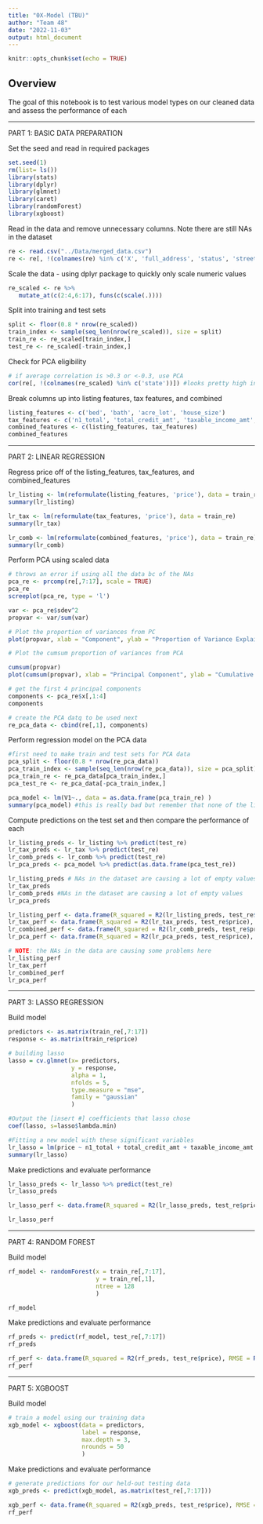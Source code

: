 ```yaml
---
title: "0X-Model (TBU)"
author: "Team 48"
date: "2022-11-03"
output: html_document
---
```


```r
knitr::opts_chunk$set(echo = TRUE)
```


## Overview
The goal of this notebook is to test various model types on our cleaned data and assess the performance of each

-------------------------------------------------------------------------------

PART 1: BASIC DATA PREPARATION


Set the seed and read in required packages
```r
set.seed(1)
rm(list= ls())
library(stats)
library(dplyr)
library(glmnet)
library(caret)
library(randomForest)
library(xgboost)
```

Read in the data and remove unnecessary columns. Note there are still NAs in the dataset
```r
re <- read.csv("../Data/merged_data.csv")
re <- re[, !(colnames(re) %in% c('X', 'full_address', 'status', 'street', 'city', 'zip_code', 'sold_date', 'sold_year'))]
```


Scale the data - using dplyr package to quickly only scale numeric values
```r
re_scaled <- re %>%
   mutate_at(c(2:4,6:17), funs(c(scale(.))))
```

Split into training and test sets
```r
split <- floor(0.8 * nrow(re_scaled))
train_index <- sample(seq_len(nrow(re_scaled)), size = split)
train_re <- re_scaled[train_index,]
test_re <- re_scaled[-train_index,]
```

Check for PCA eligibility
```r
# if average correlation is >0.3 or <-0.3, use PCA
cor(re[, !(colnames(re_scaled) %in% c('state'))]) #looks pretty high in some features but I won't do PCA for now
```

Break columns up into listing features, tax features, and combined
```r
listing_features <- c('bed', 'bath', 'acre_lot', 'house_size')
tax_features <- c('n1_total', 'total_credit_amt', 'taxable_income_amt', 'mortgageint_amt', 'p_mortgageint_nr', 'inctax_amt', 'p_unemploy_nr', 'agi_amt', 'num_dependents', 'p_re_taxes_nr', 'agi_bucket')
combined_features <- c(listing_features, tax_features)
combined_features
```

-------------------------------------------------------------------------------

PART 2: LINEAR REGRESSION


Regress price off of the listing_features, tax_features, and combined_features
```r
lr_listing <- lm(reformulate(listing_features, 'price'), data = train_re)
summary(lr_listing)

lr_tax <- lm(reformulate(tax_features, 'price'), data = train_re)
summary(lr_tax)

lr_comb <- lm(reformulate(combined_features, 'price'), data = train_re)
summary(lr_comb)
```
Perform PCA using scaled data
```r
# throws an error if using all the data bc of the NAs
pca_re <- prcomp(re[,7:17], scale = TRUE)
pca_re
screeplot(pca_re, type = 'l')

var <- pca_re$sdev^2
propvar <- var/sum(var)

# Plot the proportion of variances from PC
plot(propvar, xlab = "Component", ylab = "Proportion of Variance Explained", ylim = c(0,1), type = "b")

# Plot the cumsum proportion of variances from PCA

cumsum(propvar)
plot(cumsum(propvar), xlab = "Principal Component", ylab = "Cumulative Prop. of Variance Explained",ylim = c(0,1), type = "b") #looks like 4 could be a good value to choose

# get the first 4 principal components
components <- pca_re$x[,1:4]
components

# create the PCA datq to be used next
re_pca_data <- cbind(re[,1], components)

```

Perform regression model on the PCA data
```r
#first need to make train and test sets for PCA data
pca_split <- floor(0.8 * nrow(re_pca_data))
pca_train_index <- sample(seq_len(nrow(re_pca_data)), size = pca_split)
pca_train_re <- re_pca_data[pca_train_index,]
pca_test_re <- re_pca_data[-pca_train_index,]

pca_model <- lm(V1~., data = as.data.frame(pca_train_re) )
summary(pca_model) #this is really bad but remember that none of the listing data is in this
```

Compute predictions on the test set and then compare the performance of each 
```r
lr_listing_preds <- lr_listing %>% predict(test_re)
lr_tax_preds <- lr_tax %>% predict(test_re)
lr_comb_preds <- lr_comb %>% predict(test_re)
lr_pca_preds <- pca_model %>% predict(as.data.frame(pca_test_re))

lr_listing_preds # NAs in the dataset are causing a lot of empty values
lr_tax_preds
lr_comb_preds #NAs in the dataset are causing a lot of empty values
lr_pca_preds

lr_listing_perf <- data.frame(R_squared = R2(lr_listing_preds, test_re$price), RMSE = RMSE(lr_listing_preds, test_re$price), MAE = MAE(lr_listing_preds, test_re$price))
lr_tax_perf <- data.frame(R_squared = R2(lr_tax_preds, test_re$price), RMSE = RMSE(lr_tax_preds, test_re$price), MAE = MAE(lr_tax_preds, test_re$price))
lr_combined_perf <- data.frame(R_squared = R2(lr_comb_preds, test_re$price), RMSE = RMSE(lr_comb_preds, test_re$price), MAE = MAE(lr_comb_preds, test_re$price))
lr_pca_perf <- data.frame(R_squared = R2(lr_pca_preds, test_re$price), RMSE = RMSE(lr_pca_preds, test_re$price), MAE = MAE(lr_pca_preds, test_re$price))

# NOTE: the NAs in the data are causing some problems here
lr_listing_perf
lr_tax_perf
lr_combined_perf
lr_pca_perf
```

-------------------------------------------------------------------------------

PART 3: LASSO REGRESSION


Build model
```r

predictors <- as.matrix(train_re[,7:17])
response <- as.matrix(train_re$price)

# building lasso
lasso = cv.glmnet(x= predictors, 
                  y = response,
                  alpha = 1,
                  nfolds = 5,
                  type.measure = "mse",
                  family = "gaussian"
                  )

#Output the [insert #] coefficients that lasso chose
coef(lasso, s=lasso$lambda.min)

#Fitting a new model with these significant variables
lr_lasso = lm(price ~ n1_total + total_credit_amt + taxable_income_amt + mortgageint_amt + p_mortgageint_nr + p_unemploy_nr + num_dependents + agi_bucket, data = train_re)
summary(lr_lasso)
```

Make predictions and evaluate performance
```r
lr_lasso_preds <- lr_lasso %>% predict(test_re)
lr_lasso_preds

lr_lasso_perf <- data.frame(R_squared = R2(lr_lasso_preds, test_re$price), RMSE = RMSE(lr_lasso_preds, test_re$price), MAE = MAE(lr_lasso_preds, test_re$price))

lr_lasso_perf
```

-------------------------------------------------------------------------------

PART 4: RANDOM FOREST


Build model
```r
rf_model <- randomForest(x = train_re[,7:17],
                         y = train_re[,1],
                         ntree = 128
                         )

rf_model
```

Make predictions and evaluate performance
```r
rf_preds <- predict(rf_model, test_re[,7:17])
rf_preds

rf_perf <- data.frame(R_squared = R2(rf_preds, test_re$price), RMSE = RMSE(rf_preds, test_re$price), MAE = MAE(rf_preds, test_re$price))
rf_perf
```

-------------------------------------------------------------------------------

PART 5: XGBOOST


Build model
```r
# train a model using our training data
xgb_model <- xgboost(data = predictors,
                     label = response,
                     max.depth = 3,
                     nrounds = 50
                     )
```

Make predictions and evaluate performance
```r
# generate predictions for our held-out testing data
xgb_preds <- predict(xgb_model, as.matrix(test_re[,7:17]))

xgb_perf <- data.frame(R_squared = R2(xgb_preds, test_re$price), RMSE = RMSE(xgb_preds, test_re$price), MAE = MAE(xgb_preds, test_re$price))
rf_perf
```








